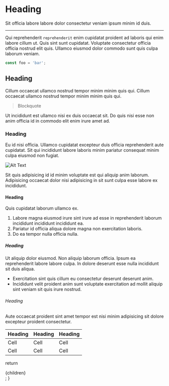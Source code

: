 # Heading

Sit officia labore labore dolor consectetur veniam ipsum minim id duis. 

---

Qui reprehenderit `reprehenderit` enim cupidatat proident ad laboris qui enim labore cillum ut. Quis sint sunt cupidatat. Voluptate consectetur officia officia nostrud elit quis. Ullamco eiusmod dolor commodo sunt quis culpa laborum veniam.

```js
const foo = 'bar';
```

## Heading

Cillum occaecat ullamco nostrud tempor minim minim quis qui. Cillum occaecat ullamco nostrud tempor minim minim quis qui.

> Blockquote

Ut incididunt est ullamco nisi ex duis occaecat sit. Do quis nisi esse non anim officia id in commodo elit enim irure amet ad.

### Heading

Eu id nisi officia. Ullamco cupidatat excepteur duis officia reprehenderit aute cupidatat. Sit qui incididunt labore laboris minim pariatur consequat minim culpa eiusmod non fugiat.

![Alt Text](/next.svg)

Sit quis adipisicing id id minim voluptate est qui aliquip anim laborum. Adipisicing occaecat dolor nisi adipisicing in sit sunt culpa esse labore ex incididunt.

#### Heading

Quis cupidatat laborum ullamco ex.

1. Labore magna eiusmod irure sint irure ad esse in reprehenderit laborum incididunt incididunt incididunt ea.
2. Pariatur id officia aliqua dolore magna non exercitation laboris.
3. Do ea tempor nulla officia nulla.

##### Heading

Ut aliquip dolor eiusmod. Non aliquip laborum officia. Ipsum ea reprehenderit labore labore culpa. In dolore deserunt esse nulla incididunt sit duis aliqua.

- Exercitation sint quis cillum eu consectetur deserunt deserunt anim.
- Incididunt velit proident anim sunt voluptate exercitation ad mollit aliquip sint veniam sit quis irure nostrud.

###### Heading

Aute occaecat proident sint amet tempor est nisi minim adipisicing sit dolore excepteur proident consectetur.

| Heading | Heading | Heading |
| ------- | ------- | ------- |
| Cell    | Cell    | Cell    |
| Cell    | Cell    | Cell    |

  return <div className="max-w-prose mx-auto py-12">{children}</div>;
}